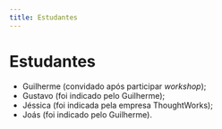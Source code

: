 ```yaml
---
title: Estudantes
---
```


# Estudantes

- Guilherme (convidado após participar <em lang="en">workshop</em>);
- Gustavo (foi indicado pelo Guilherme);
- Jéssica (foi indicada pela empresa ThoughtWorks);
- Joás (foi indicado pelo Guilherme).
